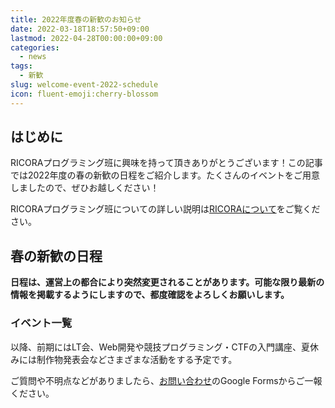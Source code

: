```yaml
---
title: 2022年度春の新歓のお知らせ
date: 2022-03-18T18:57:50+09:00
lastmod: 2022-04-28T00:00:00+09:00
categories:
  - news
tags:
  - 新歓
slug: welcome-event-2022-schedule
icon: fluent-emoji:cherry-blossom
---
```


## はじめに

RICORAプログラミング班に興味を持って頂きありがとうございます！この記事では2022年度の春の新歓の日程をご紹介します。たくさんのイベントをご用意しましたので、ぜひお越しください！

RICORAプログラミング班についての詳しい説明は[RICORAについて](/about-us/)をご覧ください。

## 春の新歓の日程

**日程は、運営上の都合により突然変更されることがあります。可能な限り最新の情報を掲載するようにしますので、都度確認をよろしくお願いします。**

### イベント一覧

以降、前期にはLT会、Web開発や競技プログラミング・CTFの入門講座、夏休みには制作物発表会などさまざまな活動をする予定です。

ご質問や不明点などがありましたら、[お問い合わせ](/contact/)のGoogle Formsからご一報ください。
